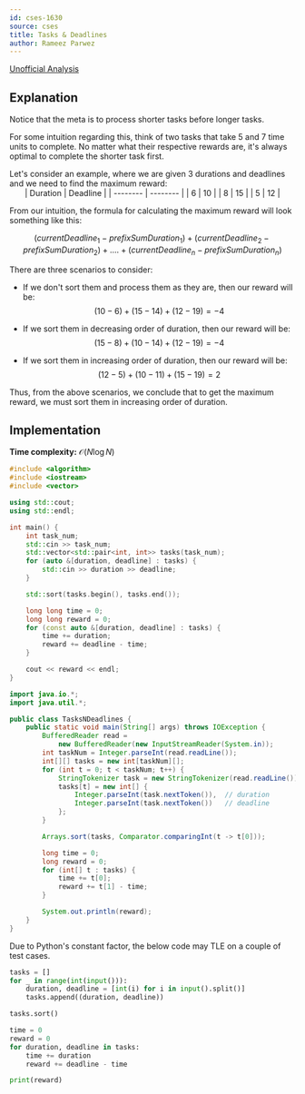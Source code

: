 ```yaml
---
id: cses-1630
source: cses
title: Tasks & Deadlines
author: Rameez Parwez
---
```


[Unofficial Analysis](https://usaco.guide/CPH.pdf#p=70)

## Explanation

Notice that the meta is to process shorter tasks before longer tasks.

For some intuition regarding this, think of two tasks that take $5$ and $7$ time units to complete.
No matter what their respective rewards are, it's always optimal to complete the shorter task first.

<Spoiler title="Example">
Let's consider an example, where we are given 3 durations and deadlines and we need to find the maximum reward:

<center>
| Duration | Deadline |
| -------- | -------- |
|  6	   |	10	  |
|  8	   |	15	  |
|  5	   |	12	  |

</center>

From our intuition, the formula for calculating the maximum reward will look something like this:

$$
(currentDeadline_1 - prefixSumDuration_1) + (currentDeadline_2 - prefixSumDuration_2) + .... + (currentDeadline_n - prefixSumDuration_n)
$$

There are three scenarios to consider:

- If we don't sort them and process them as they are, then our reward will be:
   $$
   (10 - 6) + (15 - 14) + (12 - 19) = -4
   $$

- If we sort them in decreasing order of duration, then our reward will be:
	$$
	(15 - 8) + (10 - 14) + (12 - 19) = -4
	$$

- If we sort them in increasing order of duration, then our reward will be:
    $$
	(12 - 5) + (10 - 11) + (15 - 19) = 2
	$$

Thus, from the above scenarios, we conclude that to get the maximum reward, we must sort them in increasing order of duration.
</Spoiler>

## Implementation

**Time complexity:** $\mathcal{O} (N \log N)$

<LanguageSection>
<CPPSection>

```cpp
#include <algorithm>
#include <iostream>
#include <vector>

using std::cout;
using std::endl;

int main() {
	int task_num;
	std::cin >> task_num;
	std::vector<std::pair<int, int>> tasks(task_num);
	for (auto &[duration, deadline] : tasks) {
		std::cin >> duration >> deadline;
	}

	std::sort(tasks.begin(), tasks.end());

	long long time = 0;
	long long reward = 0;
	for (const auto &[duration, deadline] : tasks) {
		time += duration;
		reward += deadline - time;
	}

	cout << reward << endl;
}
```

</CPPSection>
<JavaSection>

```java
import java.io.*;
import java.util.*;

public class TasksNDeadlines {
	public static void main(String[] args) throws IOException {
		BufferedReader read =
		    new BufferedReader(new InputStreamReader(System.in));
		int taskNum = Integer.parseInt(read.readLine());
		int[][] tasks = new int[taskNum][];
		for (int t = 0; t < taskNum; t++) {
			StringTokenizer task = new StringTokenizer(read.readLine());
			tasks[t] = new int[] {
			    Integer.parseInt(task.nextToken()),  // duration
			    Integer.parseInt(task.nextToken())   // deadline
			};
		}

		Arrays.sort(tasks, Comparator.comparingInt(t -> t[0]));

		long time = 0;
		long reward = 0;
		for (int[] t : tasks) {
			time += t[0];
			reward += t[1] - time;
		}

		System.out.println(reward);
	}
}
```

</JavaSection>
<PySection>

<Warning>

Due to Python's constant factor, the below code may TLE on a couple of test cases.

</Warning>

```py
tasks = []
for _ in range(int(input())):
	duration, deadline = [int(i) for i in input().split()]
	tasks.append((duration, deadline))

tasks.sort()

time = 0
reward = 0
for duration, deadline in tasks:
	time += duration
	reward += deadline - time

print(reward)
```

</PySection>
</LanguageSection>
